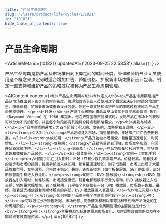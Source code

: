 ```yaml
---
title: "产品生命周期"
slug: "/learn/product-life-cycles-101821"
id: "101821"
hide_table_of_contents: true
---
```



# 产品生命周期

<ArticleMeta id={101821} updatedAt={'2023-09-25 22:58:58'} alias={`[]`} />
<div className='border-solid border-b border-t-0 my-4 border-[var(--ifm-color-gray-300)]' />

产品生命周期是指产品从市场推出到下架之间的时间长度。管理和营销专业人员使用这个概念来决定何时适合增加广告、降低价格、扩展新市场或重新设计包装。制定一直支持和维护产品的策略过程被称为产品生命周期管理。

<AIContent content={`<h2>产品生命周期</h2><h3>定义</h3><p>产品生命周期是指产品从市场推出到下架之间的时间长度。管理和营销专业人员使用这个概念来决定何时适合增加广告、降低价格、扩展新市场或重新设计包装。制定一直支持和维护产品的策略过程被称为产品生命周期管理。</p><h3>起源</h3><p>产品生命周期的概念最早由美国经济学家雷蒙德·弗农（Raymond Vernon）在 1966 年提出。他在研究国际贸易模式时，发现产品在市场上的表现可以分为不同的阶段，并且每个阶段都有其独特的特点和策略需求。</p><h3>类别与特点</h3><p>产品生命周期通常分为四个阶段：引入期、成长期、成熟期和衰退期。</p><ul><li><strong>引入期：</strong>产品刚刚进入市场，销售量较低，市场推广和广告费用较高。</li><li><strong>成长期：</strong>产品开始被市场接受，销售量迅速增长，利润增加。</li><li><strong>成熟期：</strong>产品销售量达到顶峰，市场竞争加剧，利润开始稳定或下降。</li><li><strong>衰退期：</strong>产品销售量和利润下降，市场逐渐饱和或被新产品替代。</li></ul><h3>具体案例</h3><p><strong>案例一：智能手机</strong><br/>智能手机在引入期时，市场上只有少数几款高端产品，价格较高。随着技术的进步和市场的接受，智能手机进入成长期，销售量迅速增长。到了成熟期，市场上出现了大量品牌和型号，竞争激烈，价格趋于稳定。最终，随着新技术（如可折叠屏幕、5G）的出现，部分旧款智能手机进入衰退期。</p><p><strong>案例二：DVD 播放器</strong><br/>DVD 播放器在引入期时，价格较高，市场接受度低。随着电影和娱乐行业的推动，DVD 播放器进入成长期，销售量大幅增加。到了成熟期，几乎每个家庭都有一台 DVD 播放器，市场趋于饱和。最终，随着蓝光播放器和流媒体服务的兴起，DVD 播放器进入衰退期。</p><h3>常见问题</h3><p><strong>问：</strong>如何判断产品处于哪个生命周期阶段？<br/><strong>答：</strong>可以通过分析销售数据、市场份额、竞争情况和利润率等指标来判断产品所处的生命周期阶段。</p><p><strong>问：</strong>产品生命周期管理的主要挑战是什么？<br/><strong>答：</strong>主要挑战包括准确预测市场变化、及时调整营销策略以及在不同阶段有效管理资源。</p>`} id={101821} />
